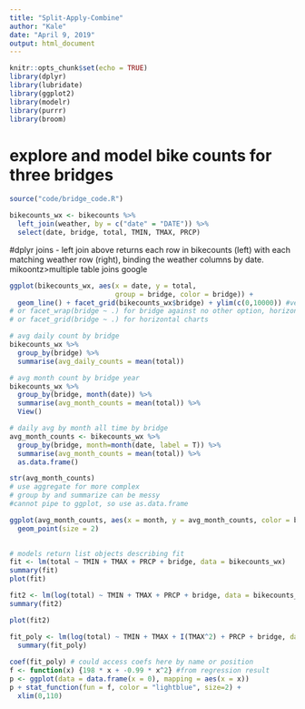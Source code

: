 ```yaml
---
title: "Split-Apply-Combine"
author: "Kale"
date: "April 9, 2019"
output: html_document
---
```


```r
knitr::opts_chunk$set(echo = TRUE)
library(dplyr)
library(lubridate)
library(ggplot2)
library(modelr)
library(purrr)
library(broom)
```

# explore and model bike counts for three bridges

```r
source("code/bridge_code.R")
```

``` r
bikecounts_wx <- bikecounts %>% 
  left_join(weather, by = c("date" = "DATE")) %>% 
  select(date, bridge, total, TMIN, TMAX, PRCP)

```

#dplyr joins - left join above returns each row in bikecounts (left) with each matching weather row (right), binding the weather columns by date. mikoontz>multiple table joins google
```r
ggplot(bikecounts_wx, aes(x = date, y = total, 
                          group = bridge, color = bridge)) +
  geom_line() + facet_grid(bikecounts_wx$bridge) + ylim(c(0,10000)) #vertical charts
# or facet_wrap(bridge ~ .) for bridge against no other option, horizontal charts
# or facet_grid(bridge ~ .) for horizontal charts
```

``` r
# avg daily count by bridge
bikecounts_wx %>% 
  group_by(bridge) %>% 
  summarise(avg_daily_counts = mean(total))

# avg month count by bridge year
bikecounts_wx %>% 
  group_by(bridge, month(date)) %>% 
  summarise(avg_month_counts = mean(total)) %>% 
  View()

# daily avg by month all time by bridge
avg_month_counts <- bikecounts_wx %>% 
  group_by(bridge, month=month(date, label = T)) %>% 
  summarise(avg_month_counts = mean(total)) %>% 
  as.data.frame()

str(avg_month_counts)
# use aggregate for more complex
# group by and summarize can be messy
#cannot pipe to ggplot, so use as.data.frame

ggplot(avg_month_counts, aes(x = month, y = avg_month_counts, color = bridge)) +
  geom_point(size = 2)
  
```

```r
# models return list objects describing fit
fit <- lm(total ~ TMIN + TMAX + PRCP + bridge, data = bikecounts_wx)
summary(fit)
plot(fit)

fit2 <- lm(log(total) ~ TMIN + TMAX + PRCP + bridge, data = bikecounts_wx) 
summary(fit2)

plot(fit2)

fit_poly <- lm(log(total) ~ TMIN + TMAX + I(TMAX^2) + PRCP + bridge, data = bikecounts_wx)
  summary(fit_poly)
  
coef(fit_poly) # could access coefs here by name or position
f <- function(x) {198 * x + -0.99 * x^2} #from regression result
p <- ggplot(data = data.frame(x = 0), mapping = aes(x = x))
p + stat_function(fun = f, color = "lightblue", size=2) +
  xlim(0,110)

```

